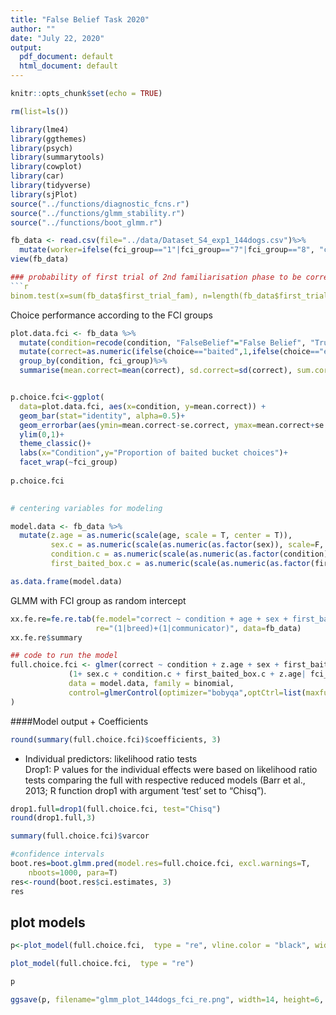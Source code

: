 ```yaml
---
title: "False Belief Task 2020"
author: ""
date: "July 22, 2020"
output:
  pdf_document: default
  html_document: default
---
```

```r

knitr::opts_chunk$set(echo = TRUE)

rm(list=ls())

library(lme4)
library(ggthemes)
library(psych)
library(summarytools)
library(cowplot)
library(car)
library(tidyverse)
library(sjPlot)
source("../functions/diagnostic_fcns.r")
source("../functions/glmm_stability.r")
source("../functions/boot_glmm.r")
```

```r
fb_data <- read.csv(file="../data/Dataset_S4_exp1_144dogs.csv")%>%
  mutate(worker=ifelse(fci_group=="1"|fci_group=="7"|fci_group=="8", "cooperative", "independent"))
view(fb_data)

### probability of first trial of 2nd familiarisation phase to be correct (following communicator's suggestion)
```r
binom.test(x=sum(fb_data$first_trial_fam), n=length(fb_data$first_trial_fam), p=0.5, alternative="two.sided")
```

 Choice performance according to the FCI groups
```r

plot.data.fci <- fb_data %>%
  mutate(condition=recode(condition, "FalseBelief"="False Belief", "TrueBelief"="True Belief"))%>% #renaming of factor levels
  mutate(correct=as.numeric(ifelse(choice=="baited",1,ifelse(choice=="empty",0,""))))%>%
  group_by(condition, fci_group)%>%
  summarise(mean.correct=mean(correct), sd.correct=sd(correct), sum.correct=sum(correct), median.correct=median(correct), n.correct=length(correct), se.correct=sd(correct)/sqrt(length(correct)))


p.choice.fci<-ggplot(
  data=plot.data.fci, aes(x=condition, y=mean.correct)) +
  geom_bar(stat="identity", alpha=0.5)+
  geom_errorbar(aes(ymin=mean.correct-se.correct, ymax=mean.correct+se.correct), width=.2) +
  ylim(0,1)+
  theme_classic()+
  labs(x="Condition",y="Proportion of baited bucket choices")+
  facet_wrap(~fci_group)
  
p.choice.fci
 
```
```r
# centering variables for modeling

model.data <- fb_data %>% 
  mutate(z.age = as.numeric(scale(age, scale = T, center = T)),
         sex.c = as.numeric(scale(as.numeric(as.factor(sex)), scale=F, center=T)),
         condition.c = as.numeric(scale(as.numeric(as.factor(condition)), scale=F, center=T)),
         first_baited_box.c = as.numeric(scale(as.numeric(as.factor(first_baited_box)), scale=F, center=T)))

as.data.frame(model.data)
```

GLMM  with FCI group as random intercept

```r
xx.fe.re=fe.re.tab(fe.model="correct ~ condition + age + sex + first_baited_box",
                   re="(1|breed)+(1|communicator)", data=fb_data)
xx.fe.re$summary
```
``` r

## code to run the model
full.choice.fci <- glmer(correct ~ condition + z.age + sex + first_baited_box+
             (1+ sex.c + condition.c + first_baited_box.c + z.age| fci_group), 
             data = model.data, family = binomial, 
             control=glmerControl(optimizer="bobyqa",optCtrl=list(maxfun=2e5))
)
```


####Model output
  + Coefficients
```r
round(summary(full.choice.fci)$coefficients, 3)
```
  + Individual predictors: likelihood ratio tests  
Drop1: P values for the individual effects were based on likelihood ratio tests comparing the full with respective reduced models (Barr et al., 2013; R function drop1 with argument 'test' set to "Chisq"). 

```r
drop1.full=drop1(full.choice.fci, test="Chisq")
round(drop1.full,3)
```
```r
summary(full.choice.fci)$varcor
```

``` r
#confidence intervals
boot.res=boot.glmm.pred(model.res=full.choice.fci, excl.warnings=T,
	nboots=1000, para=T)
res<-round(boot.res$ci.estimates, 3) 
res
```



## plot models

```r

p<-plot_model(full.choice.fci,  type = "re", vline.color = "black", width = 0.3, line.size = 1, ci.lvl=0.95, terms = "condition")+theme_bw()+xlab("FCI groups")+ylab("Odds ratios")

plot_model(full.choice.fci,  type = "re")

p

ggsave(p, filename="glmm_plot_144dogs_fci_re.png", width=14, height=6, scale=0.8)

```
